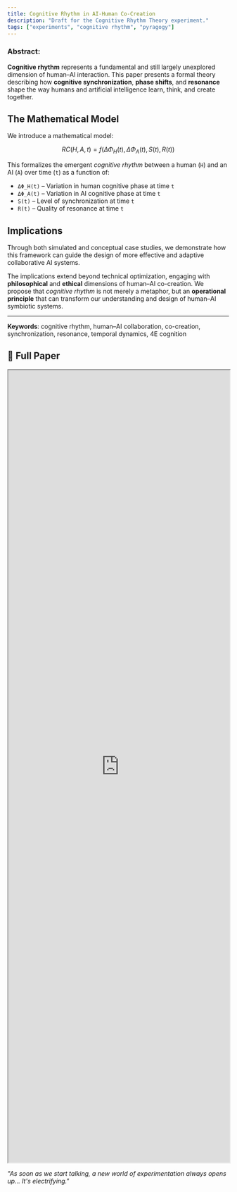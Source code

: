 ```yaml
---
title: Cognitive Rhythm in AI-Human Co-Creation
description: "Draft for the Cognitive Rhythm Theory experiment."
tags: ["experiments", "cognitive rhythm", "pyragogy"]
---
```




### Abstract:


**Cognitive rhythm** represents a fundamental and still largely unexplored dimension of human–AI interaction. This paper presents a formal theory describing how **cognitive synchronization**, **phase shifts**, and **resonance** shape the way humans and artificial intelligence learn, think, and create together.

## The Mathematical Model

We introduce a mathematical model:

```math
RC(H, A, t) = f(ΔΦ_H(t), ΔΦ_A(t), S(t), R(t))
```

This formalizes the emergent *cognitive rhythm* between a human (`H`) and an AI (`A`) over time (`t`) as a function of:

* `ΔΦ_H(t)` – Variation in human cognitive phase at time `t`
* `ΔΦ_A(t)` – Variation in AI cognitive phase at time `t`
* `S(t)` – Level of synchronization at time `t`
* `R(t)` – Quality of resonance at time `t`

## Implications

Through both simulated and conceptual case studies, we demonstrate how this framework can guide the design of more effective and adaptive collaborative AI systems.

The implications extend beyond technical optimization, engaging with **philosophical** and **ethical** dimensions of human–AI co-creation. We propose that *cognitive rhythm* is not merely a metaphor, but an **operational principle** that can transform our understanding and design of human–AI symbiotic systems.

---

**Keywords**: cognitive rhythm, human–AI collaboration, co-creation, synchronization, resonance, temporal dynamics, 4E cognition


## 📄 Full Paper
<iframe src="https://drive.google.com/file/d/19DgtoQ0bBaNlRanLeb_ozcDP8aZlrApo/preview" width="100%" height="1800px" allow="autoplay"></iframe>


*"As soon as we start talking, a new world of experimentation always opens up... It's electrifying."*
